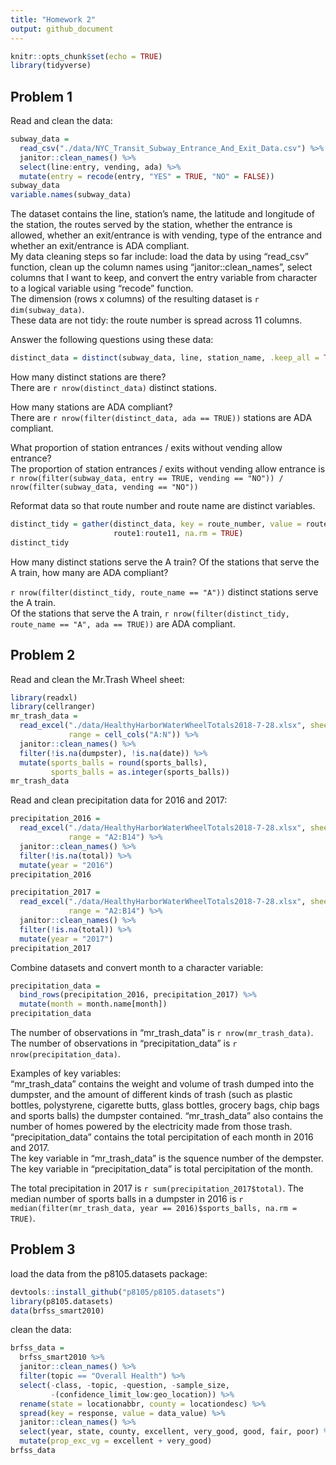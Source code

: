 ```yaml
---
title: "Homework 2"
output: github_document
---
```


```r
knitr::opts_chunk$set(echo = TRUE)
library(tidyverse)
```

## Problem 1
Read and clean the data:
```r
subway_data = 
  read_csv("./data/NYC_Transit_Subway_Entrance_And_Exit_Data.csv") %>% 
  janitor::clean_names() %>%
  select(line:entry, vending, ada) %>% 
  mutate(entry = recode(entry, "YES" = TRUE, "NO" = FALSE))
subway_data
variable.names(subway_data)
```

The dataset contains the line, station's name, the latitude and longitude of the station, the routes served by the station, whether the entrance is allowed, whether an exit/entrance is with vending, type of the entrance and whether an exit/entrance is ADA compliant.  
My data cleaning steps so far include: load the data by using "read_csv" function, clean up the column names using "janitor::clean_names", select columns that I want to keep, and convert the entry variable from character to a logical variable using "recode" function.  
The dimension (rows x columns) of the resulting dataset is `r dim(subway_data)`.  
These data are not tidy: the route number is spread across 11 columns.

Answer the following questions using these data:

```r
distinct_data = distinct(subway_data, line, station_name, .keep_all = TRUE)
```
How many distinct stations are there?  
There are `r nrow(distinct_data)` distinct stations.

How many stations are ADA compliant?  
There are `r nrow(filter(distinct_data, ada == TRUE))` stations are ADA compliant.

What proportion of station entrances / exits without vending allow entrance?  
The proportion of station entrances / exits without vending allow entrance is 
`r nrow(filter(subway_data, entry == TRUE, vending == "NO")) / nrow(filter(subway_data, vending == "NO"))`

Reformat data so that route number and route name are distinct variables. 
```r
distinct_tidy = gather(distinct_data, key = route_number, value = route_name, 
                       route1:route11, na.rm = TRUE)
distinct_tidy
```
How many distinct stations serve the A train? Of the stations that serve the A train, how many are ADA compliant?

`r nrow(filter(distinct_tidy, route_name == "A"))` distinct stations serve the A train.  
Of the stations that serve the A train, `r nrow(filter(distinct_tidy, route_name == "A", ada == TRUE))` are ADA compliant.

## Problem 2
Read and clean the Mr.Trash Wheel sheet:
```r
library(readxl)
library(cellranger)
mr_trash_data = 
  read_excel("./data/HealthyHarborWaterWheelTotals2018-7-28.xlsx", sheet = 1,
             range = cell_cols("A:N")) %>% 
  janitor::clean_names() %>%  
  filter(!is.na(dumpster), !is.na(date)) %>% 
  mutate(sports_balls = round(sports_balls), 
         sports_balls = as.integer(sports_balls))
mr_trash_data
```

Read and clean precipitation data for 2016 and 2017:
```r
precipitation_2016 =
  read_excel("./data/HealthyHarborWaterWheelTotals2018-7-28.xlsx", sheet = 5,
             range = "A2:B14") %>% 
  janitor::clean_names() %>% 
  filter(!is.na(total)) %>% 
  mutate(year = "2016")
precipitation_2016

precipitation_2017 =
  read_excel("./data/HealthyHarborWaterWheelTotals2018-7-28.xlsx", sheet = 4,
             range = "A2:B14") %>% 
  janitor::clean_names() %>% 
  filter(!is.na(total)) %>% 
  mutate(year = "2017")
precipitation_2017
```

Combine datasets and convert month to a character variable:
```r
precipitation_data = 
  bind_rows(precipitation_2016, precipitation_2017) %>% 
  mutate(month = month.name[month])
precipitation_data
```

The number of observations in "mr_trash_data" is `r nrow(mr_trash_data)`.
The number of observations in "precipitation_data" is `r nrow(precipitation_data)`.

Examples of key variables:  
"mr_trash_data" contains the weight and volume of trash dumped into the dumpster, and the amount of different kinds of trash (such as plastic bottles, polystyrene, cigarette butts, glass bottles, grocery bags, chip bags and sports balls) the dumpster contained. "mr_trash_data" also contains the number of homes powered by the electricity made from those trash.  
"precipitation_data" contains the total percipitation of each month in 2016 and 2017.  
The key variable in "mr_trash_data" is the squence number of the dempster.
The key variable in "precipitation_data" is total percipitation of the month. 

The total precipitation in 2017 is `r sum(precipitation_2017$total)`.
The median number of sports balls in a dumpster in 2016 is
`r median(filter(mr_trash_data, year == 2016)$sports_balls, na.rm = TRUE)`.

## Problem 3
load the data from the p8105.datasets package: 
```r
devtools::install_github("p8105/p8105.datasets")
library(p8105.datasets)
data(brfss_smart2010)
```

clean the data:
```r
brfss_data = 
  brfss_smart2010 %>% 
  janitor::clean_names() %>% 
  filter(topic == "Overall Health") %>% 
  select(-class, -topic, -question, -sample_size, 
         -(confidence_limit_low:geo_location)) %>% 
  rename(state = locationabbr, county = locationdesc) %>% 
  spread(key = response, value = data_value) %>% 
  janitor::clean_names() %>% 
  select(year, state, county, excellent, very_good, good, fair, poor) %>% 
  mutate(prop_exc_vg = excellent + very_good)
brfss_data
```
